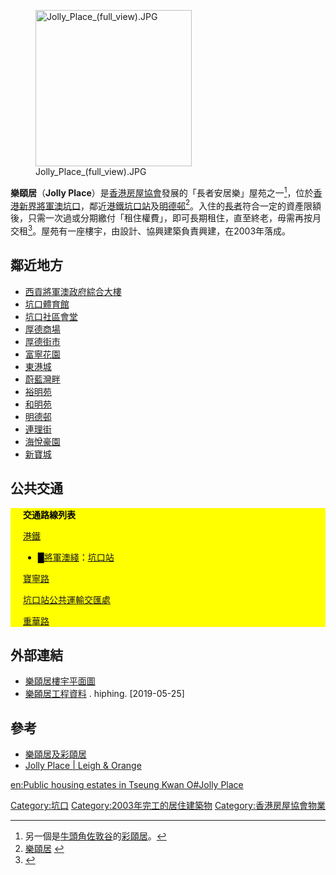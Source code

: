 {{不是|彩頤居}}
{{HKPublicHousing |
| authority = HKHS
| photo = Jolly Place 2017.jpg
| phototitle = 
| district = 西貢區
| type = 長者安居樂
| year = 2003年
| blocknumber = 1
| rentalflats = 243
| flatsize = 
| household = 
| auth = 
| website =
}}
[[File:Jolly_Place_(full_view).JPG|250px]]

'''樂頤居'''（'''Jolly Place'''）是[[香港房屋協會|香港房屋協會]]發展的「長者安居樂」屋苑之一<ref>另一個是[[牛頭角|牛頭角]][[佐敦谷|佐敦谷]]的[[彩頤居|彩頤居]]。</ref>，位於[[香港|香港]][[新界|新界]][[將軍澳|將軍澳]][[坑口_(香港)|坑口]]，鄰近[[港鐵|港鐵]][[坑口站_(香港)|坑口站]]及[[明德邨|明德邨]]<ref>[http://www.seniorhome.org.hk/jollyplace_location 樂頤居] {{webarchive|url=https://web.archive.org/web/20090916054058/http://www.seniorhome.org.hk/jollyplace_location |date=2009-09-16 }}</ref>。入住的[[長者|長者]]符合一定的資產限額後，只需一次過或分期繳付「租住權費」，即可長期租住，直至終老，毋需再按月交租<ref>{{Cite web |url=http://www.hkhs.com/pdf/23/story.pdf |title=「長者安居樂」開創長者住屋新一頁 |access-date=2009-10-05 |archive-url=https://web.archive.org/web/20150924030847/http://www.hkhs.com/pdf/23/story.pdf |archive-date=2015-09-24 |dead-url=yes }}</ref>。屋苑有一座樓宇，由{{tsl|en|Leigh and Orange| 利安顧問有限公司}}設計、協興建築負責興建，在2003年落成。

==鄰近地方==
*[[西貢將軍澳政府綜合大樓|西貢將軍澳政府綜合大樓]]
*[[坑口體育館|坑口體育館]]
*[[西貢將軍澳政府綜合大樓|坑口社區會堂]]
*[[厚德商場|厚德商場]]
*[[厚德街市|厚德街市]]
*[[富寧花園|富寧花園]]
*[[東港城|東港城]]
*[[蔚藍灣畔|蔚藍灣畔]]
*[[裕明苑|裕明苑]]
*[[和明苑|和明苑]]
*[[明德邨|明德邨]]
*[[連理街|連理街]]
*[[海悅豪園|海悅豪園]]
*[[新寶城|新寶城]]

==公共交通==
<div class="NavFrame collapsed" style="color: black; background-color: #FFFF00; margin: 0 auto; padding: 0 10px; text-align: left;"><div class="NavHead" style="background-color: #FFFF00; margin: 0 auto; padding: 0 10px; font-weight:normal;">'''交通路線列表'''</div><div class="NavContent" style="background-color: #FFFF00; margin: 0 auto; padding: 0 10px;">
;[[港鐵|港鐵]]
*<font color="{{將軍澳綫色彩}}">█</font>[[將軍澳綫|將軍澳綫]]：[[坑口站_(香港)|坑口站]]
;[[寶寧路|寶寧路]]
{{九龍新界巴士簡單列表|91M|98A|98D|296M|792M|893|N293}}
{{過海隧道巴士簡單列表|N691}}
{{新界專線小巴簡單列表|11|11M|11S|15|15A|16|19S|101M|102|102B|102S|103|108A|109M|113}}
;[[坑口站公共運輸交匯處|坑口站公共運輸交匯處]]
{{九龍新界巴士簡單列表|91M|91S|98A|98B|296M|298|298E|298F}}
{{新界專線小巴簡單列表|11|11A|11M|11S|101M|102|102S|109M}}
;[[重華路|重華路]]
{{九龍新界巴士簡單列表|91M|98A|98B|98C|98D|98P|98S|290|290A|293S|296M|297|297P|798|798A|893|N290|N293}}
{{過海隧道巴士簡單列表|694|N691}}
{{大嶼山巴士簡單列表|A29|E22A|E22C|N29|NA29}}
{{新界專線小巴簡單列表|11|11M|11S|15|15A|15P|16|19S|101M|102|102B|102S|108A|109M|113}}
</div></div>

== 外部連結 ==
*[http://www.hkhs.com/sen_20040903/chi/jolly_place/maps/fp_tko_gf.htm 樂頤居樓宇平面圖] {{Wayback|url=http://www.hkhs.com/sen_20040903/chi/jolly_place/maps/fp_tko_gf.htm |date=20180813214056 }}
* [https://www.hiphing.com.hk/tc/projects/details.php?id=68 樂頣居工程資料] {{Wayback|url=https://www.hiphing.com.hk/tc/projects/details.php?id=68 |date=20200928083033 }}. hiphing. [2019-05-25]

== 參考 ==
{{noteFoot|3}}
{{reflist|15em}}
*[http://www.hkhs.com/sen_20040903/chi/jolly_place/news/news_tko.htm 樂頤居及彩頤居] {{Wayback|url=http://www.hkhs.com/sen_20040903/chi/jolly_place/news/news_tko.htm |date=20210322004935 }}
* [https://www.leighorange.com/project/jolly-place-2/ Jolly Place | Leigh & Orange] {{Wayback|url=https://www.leighorange.com/project/jolly-place-2/ |date=20200924100946 }} {{en}}

{{DEFAULTSORT: jolly place}}
[[Category:坑口|Category:坑口]]
[[Category:2003年完工的居住建築物|Category:2003年完工的居住建築物]]
[[Category:香港房屋協會物業|Category:香港房屋協會物業]]

[[en:Public_housing_estates_in_Tseung_Kwan_O#Jolly_Place|en:Public housing estates in Tseung Kwan O#Jolly Place]]